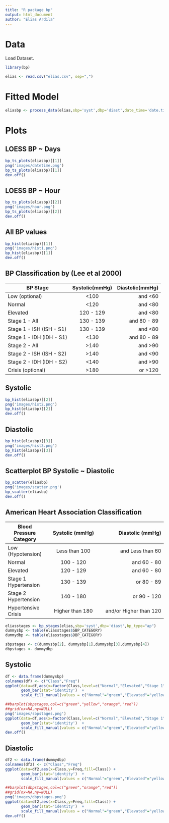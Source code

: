 ```yaml
---
title: "R package bp"
output: html_document
author: "Elias Ardila"
---
```


# Data

Load Dataset.

```r
library(bp)
```

```r
elias <- read.csv("elias.csv", sep=",")
```

# Fitted Model
```r
eliasbp <- process_data(elias,sbp='syst',dbp='diast',date_time='date.time',id='id',hr='hr')
```

# Plots

## LOESS  BP ~ Days

```r
bp_ts_plots(eliasbp)[[1]]
png('images/datetime.png')
bp_ts_plots(eliasbp)[[1]]
dev.off()
```

## LOESS BP ~ Hour

```r
bp_ts_plots(eliasbp)[[2]]
png('images/hour.png')
bp_ts_plots(eliasbp)[[2]]
dev.off()
```

## All BP values

```r
bp_hist(eliasbp)[[1]]
png('images/hist1.png')
bp_hist(eliasbp)[[1]]
dev.off()
```

## BP Classification by (Lee et al 2000)


   | BP Stage | Systolic(mmHg) | Diastolic(mmHg) |
   | ---------|:---------------:|-----------------:|
   |  Low (optional) |	<100  |	and 	<60   |
   |  Normal  |	<120 	| and 	<80 |
   |  Elevated |	120 - 129  |	and 	<80|
   |  Stage 1 - All |	130 - 139 |	and 	80 - 89|
   |  Stage 1 - ISH (ISH - S1) | 130 - 139 | 	and 	<80|
   |  Stage 1 - IDH (IDH - S1) |	<130 	|and 	80 - 89 |
   |  Stage 2 - All  |	>140  |	and 	>90|
   |  Stage 2 - ISH (ISH - S2)  |	>140 | 	and 	<90|
   |  Stage 2 - IDH (IDH - S2) |	<140 	| and 	>90 |
   |  Crisis (optional) |	>180 | 	or 	>120|

## Systolic
    
```r
bp_hist(eliasbp)[[2]]
png('images/hist2.png')
bp_hist(eliasbp)[[2]]
dev.off()
```

## Diastolic

```r
bp_hist(eliasbp)[[3]]
png('images/hist3.png')
bp_hist(eliasbp)[[3]]
dev.off()
```

## Scatterplot BP  Systolic ~ Diastolic

```r
bp_scatter(eliasbp)
png('images/scatter.png')
bp_scatter(eliasbp)
dev.off()
```

##  American Heart Association Classification

| Blood Pressure Category |	Systolic (mmHg) 	|	Diastolic (mmHg) |
| ---------|:---------------:|-----------------:|                     
|Low (Hypotension) | 	Less than 100  |	and 	Less than 60 |
|Normal            |	100 - 120      |	and 	60 - 80      |
|Elevated 	   |    120 - 129      |	and 	60 - 80      |
|Stage 1 Hypertension | 	130 - 139  |	or 	80 - 89      |
|Stage 2 Hypertension |	140 - 180 	   |or 	90 - 120             |
|Hypertensive Crisis  |	Higher than 180    | 	and/or 	Higher than 120 |


```r
eliasstages <- bp_stages(elias,sbp='syst',dbp='diast',bp_type="ap")
dummysbp <- table(eliasstages$SBP_CATEGORY)
dummydbp <- table(eliasstages$DBP_CATEGORY)
```

```r
sbpstages <- c(dummysbp[2], dummysbp[1],dummysbp[3],dummysbp[4])
dbpstages <- dummydbp
```

## Systolic 

```r
df <- data.frame(dummysbp)
colnames(df) <- c("Class","Freq")
ggplot(data=df,aes(x=factor(Class,level=c("Normal","Elevated","Stage 1","Stage 2")),y=Freq,fill=Class)) +
       geom_bar(stat='identity')  +
       scale_fill_manual(values = c("Normal"="green","Elevated"="yellow","Stage 1"="orange","Stage 2"="red")) + xlab("Category") + guides(fill=guide_legend(title="SBP Category")) + theme(legend.position='none')
```

```r
##barplot(sbpstages,col=c("green","yellow","orange","red"))
##grid(nx=NA,ny=NULL)
png('images/sbpstages.png')
ggplot(data=df,aes(x=factor(Class,level=c("Normal","Elevated","Stage 1","Stage 2")),y=Freq,fill=Class)) +
       geom_bar(stat='identity')  +
       scale_fill_manual(values = c("Normal"="green","Elevated"="yellow","Stage 1"="orange","Stage 2"="red")) + xlab("Category") + guides(fill=guide_legend(title="SBP Category")) + theme(legend.position='none')
dev.off()
```

## Diastolic

```r
df2 <- data.frame(dummydbp)
colnames(df2) <- c("Class","Freq")
ggplot(data=df2,aes(x=Class,y=Freq,fill=Class)) +
       geom_bar(stat='identity')  +
       scale_fill_manual(values = c("Normal"="green","Elevated"="yellow","Stage 1"="orange","Stage 2"="red")) + xlab("Category") + guides(fill=guide_legend(title="DBP Category")) + theme(legend.position='none')
```

```r
##barplot(dbpstages,col=c("green","orange","red"))
##grid(nx=NA,ny=NULL)
png('images/dbpstages.png')
ggplot(data=df2,aes(x=Class,y=Freq,fill=Class)) +
       geom_bar(stat='identity')  +
       scale_fill_manual(values = c("Normal"="green","Elevated"="yellow","Stage 1"="orange","Stage 2"="red")) + xlab("Category") + guides(fill=guide_legend(title="DBP Category")) + theme(legend.position='none')
dev.off()
```


